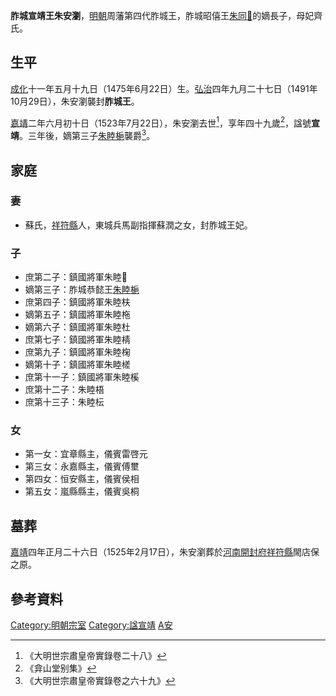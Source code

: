 '''胙城宣靖王朱安瀏'''{{BD|1475年|6月22日|1523年|7月22日|catIdx=Z朱}}，[[明朝|明朝]]周藩第四代胙城王，胙城昭僖王[[朱同𨬐|朱同𨬐]]的嫡長子，母妃齊氏。

==生平==
[[成化|成化]]十一年五月十九日（1475年6月22日）生。[[弘治|弘治]]四年九月二十七日（1491年10月29日），朱安瀏襲封'''胙城王'''。

[[嘉靖|嘉靖]]二年六月初十日（1523年7月22日），朱安瀏去世<ref>《大明世宗肅皇帝實錄卷二十八》</ref>，享年四十九歲<ref>《弇山堂别集》</ref>，諡號'''宣靖'''。三年後，嫡第三子[[朱睦梔|朱睦梔]]襲爵<ref>《大明世宗肅皇帝實錄卷之六十九》</ref>。

==家庭==
===妻===
*蘇氏，[[祥符縣|祥符縣]]人，東城兵馬副指揮蘇潤之女，封胙城王妃。

===子===
*庶第二子：鎮國將軍朱睦𪲧
*嫡第三子：胙城恭懿王[[朱睦梔|朱睦梔]]
*庶第四子：鎮國將軍朱睦枎
*嫡第五子：鎮國將軍朱睦柂
*嫡第六子：鎮國將軍朱睦杜
*庶第七子：鎮國將軍朱睦棈
*庶第九子：鎮國將軍朱睦椈
*嫡第十子：鎮國將軍朱睦槎
*庶第十一子：鎮國將軍朱睦榽
*庶第十二子：朱睦梧
*庶第十三子：朱睦枟

===女===
*第一女：宜章縣主，儀賓雷啓元
*第三女：永嘉縣主，儀賓傅壐
*第四女：恒安縣主，儀賓侯相
*第五女：嵐縣縣主，儀賓吳桐

==墓葬==
[[嘉靖|嘉靖]]四年正月二十六日（1525年2月17日），朱安瀏葬於[[河南等處承宣布政使司|河南]][[開封府|開封府]][[祥符縣|祥符縣]]閙店保之原。
{{Quotation|
　大明周府胙城王壙誌<br>
　　王諱安瀏，胙城昭僖王嫡長子，母妃齊氏。成化十<br>
　　一年五月十九日生。弘治四年九月二十七日，襲<br>
　　封胙城王。嘉靖二年六月初十日，以疾薨，享年四<br>
　　十有九。訃聞<br>
上輟　　朝一日，遣官諭祭，謚曰宣靖，命有司治葬如<br>
　　制。妃蘇氏，祥符縣民東城兵馬副指揮潤之女。子<br>
　　十一人：二男睦𪲧，娶夫人萬氏；嫡第三男睦梔，娶<br>
　　夫人劉氏；四男睦枎，娶夫人邵氏；嫡第五男睦柂，<br>
　　娶夫人李氏；嫡第六男睦杜，娶夫人李氏；七男睦<br>
　　棈；九男睦椈；嫡第十男睦槎；十一男睦榽。俱封鎮<br>
　　國將軍。十二男睦梧、十三男睦枟，尚幼，未受封。女<br>
　　六人：長女宜章縣主，下嫁儀賓雷啓元；三女永嘉<br>
　　縣主，下嫁儀賓傅壐；四女恒安縣主，下嫁儀賓侯<br>
　　相；五女嵐縣縣主，下嫁儀賓吳桐；六女、七女，尚幼<br>
　　未受封。孫四人，孫女六人，尚幼，未受封。以嘉靖四<br>
　　年正月二十六日，葬-{于}-開封府祥符縣閙店保之<br>
　　原。嗚呼！<br>
　王以宗室之親，為國藩輔，茂膺封爵，貴富兼隆。兹焉<br>
　　令終，夫復何憾。爰述其槩，納諸幽壙，用垂不朽-{云}-。
}}

==參考資料==
{{reflist|2}}

{{s-start}}
{{s-bef|before=父昭僖王[[朱同𨬐|朱同𨬐]]}}
{{s-ttl|title=[[明朝藩王列表_(周王系)#胙城國|明胙城國國王]]|years=1491年－1523年}}
{{s-aft|after=子恭懿王[[朱睦梔|朱睦梔]]}}
{{end}}

[[Category:明朝宗室|Category:明朝宗室]]
[[Category:諡宣靖|Category:諡宣靖]]
[[Category:朱姓|A安]]
